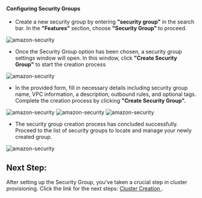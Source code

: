 #### Configuring Security Groups

- Create a new security group by entering <b>"security group"</b> in the search bar. In the <b>"Features" </b>section, choose <b>"Security Group" </b>to proceed.

![amazon-security](/pre-requsite/amazon/security_group/security1.png)

- Once the Security Group option has been chosen, a security group settings window will open. In this window, click <b>"Create Security Group"</b> to start the creation process

![amazon-security](/pre-requsite/amazon/security_group/security2.png)

- In the provided form, fill in necessary details including security group name, VPC information, a description, outbound rules, and optional tags. Complete the creation process by clicking <b>"Create Security Group".</b>

![amazon-security](/pre-requsite/amazon/security_group/security3.png)
![amazon-security](/pre-requsite/amazon/security_group/security4.png)
![amazon-security](/pre-requsite/amazon/security_group/security5.png)

- The security group creation process has concluded successfully. Proceed to the list of security groups to locate and manage your newly created group.

![amazon-security](/pre-requsite/amazon/security_group/security6.png)

## Next Step:

After setting up the Security Group, you've taken a crucial step in cluster provisioning. Click the link for the next steps: [Cluster Creation ](/cluster_managment/cluster_provisioning/amazon).
